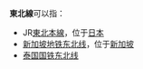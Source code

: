 {{線路名消歧義}}
'''東北線'''可以指：

* JR[[東北本線|東北本線]]，位于[[日本|日本]]
* [[新加坡地铁东北线|新加坡地铁东北线]]，位于[[新加坡|新加坡]]
* [[泰国国铁|泰国国铁]][[东北线_(泰国)|东北线]]

{{disambig|Cat=三字路線名消歧義}}